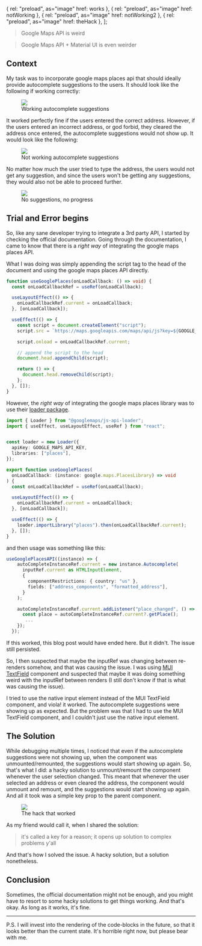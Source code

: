 
  { rel: "preload", as="image" href: works },
  { rel: "preload", as="image" href: notWorking },
  { rel: "preload", as="image" href: notWorking2 },
  { rel: "preload", as="image" href: theHack },
];

> Google Maps API is weird

> Google Maps API + Material UI is even weirder

## Context

My task was to incorporate google maps places api that should ideally provide autocomplete suggestions to the users.
It should look like the following if working correctly:


<figure className="w-full h-full flex flex-col">
  <img src={works} className="w-[30rem] mx-auto" />
  <figcaption className="mx-auto">Working autocomplete suggestions</figcaption>
</figure>


It worked perfectly fine if the users entered the correct address. However, if the users entered an incorrect address,
or god forbid, they cleared the address once entered, the autocomplete suggestions would not show up. It would look like the following:


<figure className="w-full h-full flex flex-col">
  <img src={notWorking} className="w-[30rem] mx-auto" />
  <figcaption className="mx-auto">Not working autocomplete suggestions</figcaption>
</figure>


No matter how much the user tried to type the address, the users would not get any suggestion, and since the users won't be 
getting any suggestions, they would also not be able to proceed further.


<figure className="w-full h-full flex flex-col">
  <img src={notWorking2} className="w-[30rem] mx-auto" />
  <figcaption className="mx-auto">No suggestions, no progress</figcaption>
</figure>

## Trial and Error begins

So, like any sane developer trying to integrate a 3rd party API, I started by checking the official documentation.
Going through the documentation, I came to know that there is a _right way_ of integrating the google maps places API.

What I was doing was simply appending the script tag to the head of the document and using the google maps places API directly.
```typescript
function useGooglePlaces(onLoadCallback: () => void) {
  const onLoadCallbackRef = useRef(onLoadCallback);

  useLayoutEffect(() => {
    onLoadCallbackRef.current = onLoadCallback;
  }, [onLoadCallback]);

  useEffect(() => {
    const script = document.createElement("script");
    script.src = `https://maps.googleapis.com/maps/api/js?key=${GOOGLE_MAPS_API_KEY}&libraries=places`;

    script.onload = onLoadCallbackRef.current;

    // append the script to the head
    document.head.appendChild(script);

    return () => {
      document.head.removeChild(script);
    };
  }, []);
}
```

However, the _right way_ of integrating the google maps places library was to use their [loader package](https://developers.google.com/maps/documentation/javascript/overview#js_api_loader_package).
```typescript
import { Loader } from "@googlemaps/js-api-loader";
import { useEffect, useLayoutEffect, useRef } from "react";


const loader = new Loader({
  apiKey: GOOGLE_MAPS_API_KEY,
  libraries: ["places"],
});

export function useGooglePlaces(
  onLoadCallback: (instance: google.maps.PlacesLibrary) => void
) {
  const onLoadCallbackRef = useRef(onLoadCallback);

  useLayoutEffect(() => {
    onLoadCallbackRef.current = onLoadCallback;
  }, [onLoadCallback]);

  useEffect(() => {
    loader.importLibrary("places").then(onLoadCallbackRef.current);
  }, []);
}
```
and then usage was something like this:
```typescript
useGooglePlacesAPI((instance) => {
    autoCompleteInstanceRef.current = new instance.Autocomplete(
      inputRef.current as HTMLInputElement,
      {
        componentRestrictions: { country: "us" },
        fields: ["address_components", "formatted_address"],
      }
    );

    autoCompleteInstanceRef.current.addListener("place_changed", () => {
      const place = autoCompleteInstanceRef.current?.getPlace();
       ...
    });
  });
```


If this worked, this blog post would have ended here. But it didn't. The issue still persisted.

So, I then suspected that maybe the inputRef was changing between re-renders somehow, and that was causing the issue.
I was using [MUI TextField](https://mui.com/material-ui/react-text-field/) component and suspected that maybe it was doing something 
weird with the inputRef between renders (I still don't know if that is what was causing the issue).

I tried to use the native input element instead of the MUI TextField component, and viola! it worked. The autocomplete suggestions were showing up as expected.
But the problem was that I had to use the MUI TextField component, and I couldn't just use the native input element.

## The Solution
While debugging multiple times, I noticed that even if the autocomplete suggestions were not showing up, when the component was unmounted/remounted, the suggestions
would start showing up again. So, that's what I did: a hacky solution to unmount/remount the component whenever the user selection changed. This meant that whenever
the user selected an address or even cleared the address, the component would unmount and remount, and the suggestions would start showing up again.
And all it took was a simple <span className="text-accent font-bold">key</span> prop to the parent component.
<figure className="w-full h-full flex flex-col">
  <img src={theHack} className="w-[30rem] mx-auto" />
  <figcaption className="mx-auto">The hack that worked</figcaption>
</figure>

As my friend would call it, when I shared the solution:
> it's called a key for a reason; it opens up solution to complex problems y'all

And that's how I solved the issue. A hacky solution, but a solution nonetheless.

## Conclusion
Sometimes, the official documentation might not be enough, and you might have to resort to some hacky solutions to get things working.
And that's okay. As long as it works, it's fine.

---
P.S. I will invest into the rendering of the code-blocks in the future, so that it looks better than the current state. 
It's horrible right now, but please bear with me.